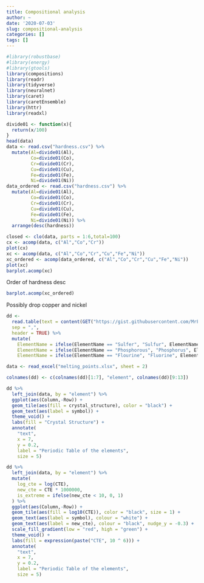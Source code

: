 ```yaml
---
title: Compositional analysis
author: ~
date: '2020-07-03'
slug: compositional-analysis
categories: []
tags: []
---
```


```r

#library(robustbase)
#library(energy)
#library(gtools)
library(compositions)
library(readr)
library(tidyverse)
library(neuralnet)
library(caret)
library(caretEnsemble)
library(httr)
library(readxl)
```

```r
divide01 <- function(x){
  return(x/100)
}
head(data)
data <- read.csv("hardness.csv") %>% 
  mutate(Al=divide01(Al),
         Co=divide01(Co),
         Cr=divide01(Cr),
         Cu=divide01(Cu),
         Fe=divide01(Fe),
         Ni=divide01(Ni))
data_ordered <- read.csv("hardness.csv") %>% 
  mutate(Al=divide01(Al),
         Co=divide01(Co),
         Cr=divide01(Cr),
         Cu=divide01(Cu),
         Fe=divide01(Fe),
         Ni=divide01(Ni)) %>% 
  arrange(desc(hardness))

closed <- clo(data, parts = 1:6,total=100)
cx <- acomp(data, c("Al","Co","Cr"))
plot(cx)
xc <- acomp(data, c("Al","Co","Cr","Cu","Fe","Ni"))
xc_ordered <- acomp(data_ordered, c("Al","Co","Cr","Cu","Fe","Ni"))
plot(xc)
barplot.acomp(xc)

```

Order of hardness desc



```r

barplot.acomp(xc_ordered)

```

Possibly drop copper and nickel


```r
dd <-
  read.table(text = content(GET("https://gist.githubusercontent.com/MrFlick/c1183c911bc5398105d4/raw/715868fba2d0d17a61a8081de17c468bbc525ab1/elements.txt")),
  sep = ",",
  header = TRUE) %>%
  mutate(
    ElementName = ifelse(ElementName == "Sulfer", "Sulfur", ElementName),
    ElementName = ifelse(ElementName == "Phosphorous", "Phosphorus", ElementName),
    ElementName = ifelse(ElementName == "Flourine", "Fluorine", ElementName))

data <- read_excel("melting_points.xlsx", sheet = 2)

colnames(dd) <- c(colnames(dd)[1:7], "element", colnames(dd)[9:13])

dd %>%
  left_join(data, by = "element") %>%
  ggplot(aes(Column,-Row)) +
  geom_tile(aes(fill = crystal_structure), color = "black") +
  geom_text(aes(label = symbol)) +
  theme_void() +
  labs(fill = "Crystal Structure") +
  annotate(
    "text",
    x = 7,
    y = 0.2,
    label = "Periodic Table of the elements",
    size = 5)

dd %>%
  left_join(data, by = "element") %>%
  mutate(
    log_cte = log(CTE),
    new_cte = CTE * 1000000,
    is_extreme = ifelse(new_cte < 10, 0, 1)
  ) %>%
  ggplot(aes(Column,-Row)) +
  geom_tile(aes(fill = log10(CTE)), color = "black", size = 1) +
  geom_text(aes(label = symbol), colour = "white") +
  geom_text(aes(label = new_cte), colour = "black", nudge_y = -0.3) +
  scale_fill_gradient(low = "red", high = "green") +
  theme_void() +
  labs(fill = expression(paste("CTE", 10 ^ 6))) +
  annotate(
    "text",
    x = 7,
    y = 0.2,
    label = "Periodic Table of the elements",
    size = 5)


```



